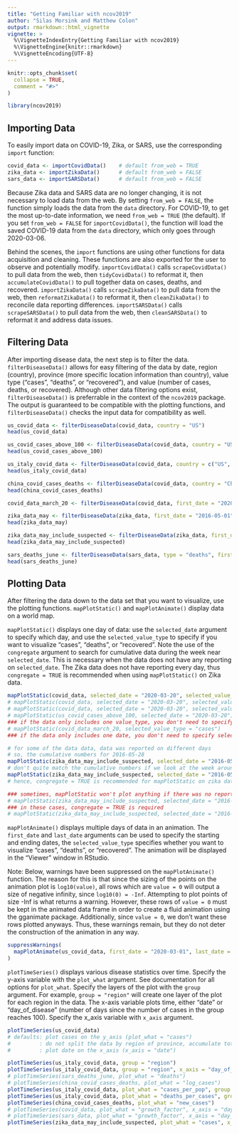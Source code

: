 ```yaml
---
title: "Getting Familiar with ncov2019"
author: "Silas Morsink and Matthew Colon"
output: rmarkdown::html_vignette
vignette: >
  %\VignetteIndexEntry{Getting Familiar with ncov2019}
  %\VignetteEngine{knitr::rmarkdown}
  %\VignetteEncoding{UTF-8}
---
```


```r
knitr::opts_chunk$set(
  collapse = TRUE,
  comment = "#>"
)
```

``` r
library(ncov2019)
```

## Importing Data

To easily import data on COVID-19, Zika, or SARS, use the corresponding `import` function:

``` r
covid_data <- importCovidData()    # default from_web = TRUE
zika_data <- importZikaData()      # default from_web = FALSE
sars_data <- importSARSData()      # default from_web = FALSE
```

Because Zika data and SARS data are no longer changing, it is not necessary to load data from the web. By setting `from_web = FALSE`, the function simply loads the data from the `data` directory. For COVID-19, to get the most up-to-date information, we need `from_web = TRUE` (the default). If you set `from_web = FALSE` for `importCovidData()`, the function will load the saved COVID-19 data from the `data` directory, which only goes through 2020-03-06. 

Behind the scenes, the `import` functions are using other functions for data acquisition and cleaning. These functions are also exported for the user to observe and potentially modify. `importCovidData()` calls `scrapeCovidData()` to pull data from the web, then `tidyCovidData()` to reformat it, then `accumulateCovidData()` to pull together data on cases, deaths, and recovered. `importZikaData()` calls `scrapeZikaData()` to pull data from the web, then `reformatZikaData()` to reformat it, then `cleanZikaData()` to reconcile data reporting differences. `importSARSData()` calls `scrapeSARSData()` to pull data from the web, then `cleanSARSData()` to reformat it and address data issues. 

## Filtering Data 

After importing disease data, the next step is to filter the data. `filterDiseaseData()` allows for easy filtering of the data by date, region (country), province (more specific location information than country), value type ("cases", "deaths", or "recovered"), and value (number of cases, deaths, or recovered). Although other data filtering options exist, `filterDiseaseData()` is preferrable in the context of the `ncov2019` package. The output is guaranteed to be compatible with the plotting functions, and `filterDiseaseData()` checks the input data for compatibility as well.   

``` r

us_covid_data <- filterDiseaseData(covid_data, country = "US")
head(us_covid_data)

us_covid_cases_above_100 <- filterDiseaseData(covid_data, country = "US", type = "cases", min_value = 100)
head(us_covid_cases_above_100)

us_italy_covid_data <- filterDiseaseData(covid_data, country = c("US", "Italy"))
head(us_italy_covid_data)

china_covid_cases_deaths <- filterDiseaseData(covid_data, country = "China", type = c("cases", "deaths"))
head(china_covid_cases_deaths)

covid_data_march_20 <- filterDiseaseData(covid_data, first_date = "2020-03-20", last_date = "2020-03-20")

zika_data_may <- filterDiseaseData(zika_data, first_date = "2016-05-01", last_date = "2016-05-31")
head(zika_data_may)

zika_data_may_include_suspected <- filterDiseaseData(zika_data, first_date = "2016-05-01", last_date = "2016-05-31", include_suspected = TRUE)
head(zika_data_may_include_suspected)

sars_deaths_june <- filterDiseaseData(sars_data, type = "deaths", first_date = "2003-06-01", last_date = "2003-06-30")
head(sars_deaths_june)

```

## Plotting Data

After filtering the data down to the data set that you want to visualize, use the plotting functions. `mapPlotStatic()` and `mapPlotAnimate()` display data on a world map.

`mapPlotStatic()` displays one day of data: use the `selected_date` argument to specify which day, and use the `selected_value_type` to specify if you want to visualize "cases", "deaths", or "recovered". Note the use of the `congregate` argument to search for cumulative data during the week near `selected_date`. This is necessary when the data does not have any reporting on `selected_date`. The Zika data does not have reporting every day, thus `congregate = TRUE` is recommended when using `mapPlotStatic()` on Zika data.

``` r

mapPlotStatic(covid_data, selected_date = "2020-03-20", selected_value_type = "cases")
# mapPlotStatic(covid_data, selected_date = "2020-03-20", selected_value_type = "deaths")
# mapPlotStatic(covid_data, selected_date = "2020-03-20", selected_value_type = "recovered")
# mapPlotStatic(us_covid_cases_above_100, selected_date = "2020-03-20")
### if the data only includes one value_type, you don't need to specify selected_value_type
# mapPlotStatic(covid_data_march_20, selected_value_type = "cases")
### if the data only includes one date, you don't need to specify selected_date

# for some of the data data, data was reported on different days
# so, the cumulative numbers for 2016-05-28
mapPlotStatic(zika_data_may_include_suspected, selected_date = "2016-05-28")
# don't quite match the cumulative numbers if we look at the week around 2016-05-28
mapPlotStatic(zika_data_may_include_suspected, selected_date = "2016-05-28", congregate = TRUE)
# hence, congregate = TRUE is recommended for mapPlotStatic on zika data

### sometimes, mapPlotStatic won't plot anything if there was no reporting on that date
# mapPlotStatic(zika_data_may_include_suspected, selected_date = "2016-05-29")
### in these cases, congregate = TRUE is required
# mapPlotStatic(zika_data_may_include_suspected, selected_date = "2016-05-29", congregate = TRUE)

```

`mapPlotAnimate()` displays multiple days of data in an animation. The `first_date` and `last_date` arguments can be used to specify the starting and ending dates, the `selected_value_type` specifies whether you want to visualize "cases", "deaths", or "recovered". The animation will be displayed in the "Viewer" window in RStudio.

Note: Below, warnings have been suppressed on the `mapPlotAnimate()` function. The reason for this is that since the sizing of the points on the animation plot is `log10(value)`, all rows which are `value = 0` will output a size of negative infinity, since `log10(0) = -Inf`. Attempting to plot points of size -Inf is what returns a warning. However, these rows of `value = 0` must be kept in the animated data frame in order to create a fluid animation using the gganimate package. Additionally, since `value = 0`, we don't want these rows plotted anyways. Thus, these warnings remain, but they do not deter the construction of the animation in any way.

``` r
suppressWarnings(
  mapPlotAnimate(us_covid_data, first_date = "2020-03-01", last_date = "2020-03-15")
)
```

`plotTimeSeries()` displays various disease statistics over time. Specify the y-axis variable with the `plot_what` argument. See documentation for all options for `plot_what`. Specify the layers of the plot with the `group` argument. For example, `group = "region"` will create one layer of the plot for each region in the data. The x-axis variable plots time, either "date" or "day_of_disease" (number of days since the number of cases in the group reaches 100). Specify the x_axis variable with `x_axis` argument.

``` r

plotTimeSeries(us_covid_data)
# defaults: plot cases on the y_axis (plot_what = "cases")
#         : do not split the data by region of province, accumulate totals on day (group = "all")
#         : plot date on the x_axis (x_axis = "date")

plotTimeSeries(us_italy_covid_data, group = "region")
plotTimeSeries(us_italy_covid_data, group = "region", x_axis = "day_of_disease")
# plotTimeSeries(sars_deaths_june, plot_what = "deaths")
# plotTimeSeries(china_covid_cases_deaths, plot_what = "log_cases")
plotTimeSeries(us_italy_covid_data, plot_what = "cases_per_pop", group = "region", x_axis = "day_of_disease")
plotTimeSeries(us_italy_covid_data, plot_what = "deaths_per_cases", group = "region", x_axis = "day_of_disease")
plotTimeSeries(china_covid_cases_deaths, plot_what = "new_cases")
# plotTimeSeries(covid_data, plot_what = "growth_factor", x_axis = "day_of_disease")
# plotTimeSeries(sars_data, plot_what = "growth_factor", x_axis = "day_of_disease")
plotTimeSeries(zika_data_may_include_suspected, plot_what = "cases", x_axis = "date")

```


